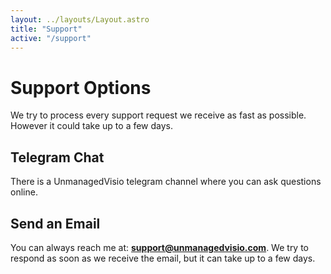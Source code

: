 ```yaml
---
layout: ../layouts/Layout.astro
title: "Support"
active: "/support"
---
```



# Support Options

We try to process every support request we receive as fast as possible.
However it could take up to a few days.

## Telegram Chat

There is a UnmanagedVisio telegram channel where you can ask questions online.

<LinkButton 
  href="https://t.me/+w7LQ2F2ckmViYjU0"
  hrefImage="https://unmanagedvisio.com/wp-content/uploads/telegram-logo.svg"
  text="Join Telegram Chat" 
/>

<h2>Send an Email</h2>

You can always reach me at: **[support@unmanagedvisio.com](mailto:support@unmanagedvisio.com)**.
We try to respond as soon as we receive the email, but it can take up to a few days.

<LinkButton 
  href="mailto:support@unmanagedvisio.com" 
  hrefImage="https://unmanagedvisio.com/wp-content/uploads/2674096_object_email_web_essential_icon-1.svg" 
  text="Send an Email" 
/>
